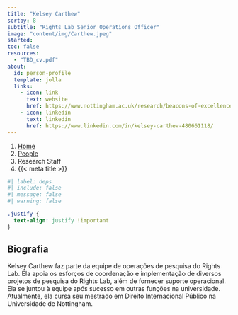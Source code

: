 ```yaml
---
title: "Kelsey Carthew"
sortby: 8
subtitle: "Rights Lab Senior Operations Officer"
image: "content/img/Carthew.jpeg"
started:
toc: false
resources: 
  - "TBD_cv.pdf"
about:
  id: person-profile
  template: jolla
  links:
    - icon: link
      text: website
      href: https://www.nottingham.ac.uk/research/beacons-of-excellence/rights-lab/our-team/kelsey-carthew/index.aspx
    - icon: linkedin
      text: linkedin
      href: https://www.linkedin.com/in/kelsey-carthew-480661118/
---
```


```{=html}
<nav aria-label="breadcrumb">
  <ol class="breadcrumb">
    <li class="breadcrumb-item"><a href="../../index.html">Home</a></li>
    <li class="breadcrumb-item"><a href="../../people.html">People</a></li>
    <li class="breadcrumb-item active">Research Staff</li>
    <li class="breadcrumb-item active" aria-current="page">{{< meta title >}}</li>
  </ol>
</nav>
```

:::{#person-profile}
:::

```r
#| label: deps
#| include: false
#| message: false
#| warning: false

```

```css
.justify {
  text-align: justify !important
}
```

::: {.justify}

## Biografia

Kelsey Carthew faz parte da equipe de operações de pesquisa do Rights Lab. Ela apoia os esforços de coordenação e implementação de diversos projetos de pesquisa do Rights Lab, além de fornecer suporte operacional. Ela se juntou à equipe após sucesso em outras funções na universidade. Atualmente, ela cursa seu mestrado em Direito Internacional Público na Universidade de Nottingham.

:::

